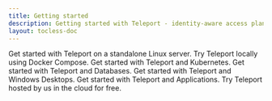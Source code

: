 ```yaml
---
title: Getting started
description: Getting started with Teleport - identity-aware access plane for SSH, HTTPS, Kubernetes, Databases and Desktops.
layout: tocless-doc
---
```


<TileSet>
  <Tile icon="server" title="Linux" href="./getting-started/linux-server.mdx">
    Get started with Teleport on a standalone Linux server.
  </Tile>
  <Tile icon="bolt" title="Docker" href="./getting-started/docker-compose.mdx">
    Try Teleport locally using Docker Compose.
  </Tile>
  <Tile icon="kubernetes" title="Kubernetes" href="./kubernetes-access/getting-started/cluster.mdx">
    Get started with Teleport and Kubernetes.
  </Tile>
  <Tile icon="database" title="Databases" href="./kubernetes-access/getting-started/cluster.mdx">
    Get started with Teleport and Databases.
  </Tile>
  <Tile icon="desktop" title="Desktops" href="./desktop-access/getting-started.mdx">
    Get started with Teleport and Windows Desktops.
  </Tile>
  <Tile icon="windows" title="Applications" href="./application-access/getting-started.mdx">
    Get started with Teleport and Applications.
  </Tile>
  <Tile icon="cloud" title="Cloud" href="https://goteleport.com/signup">
    Try Teleport hosted by us in the cloud for free.
  </Tile>
  
</TileSet>
